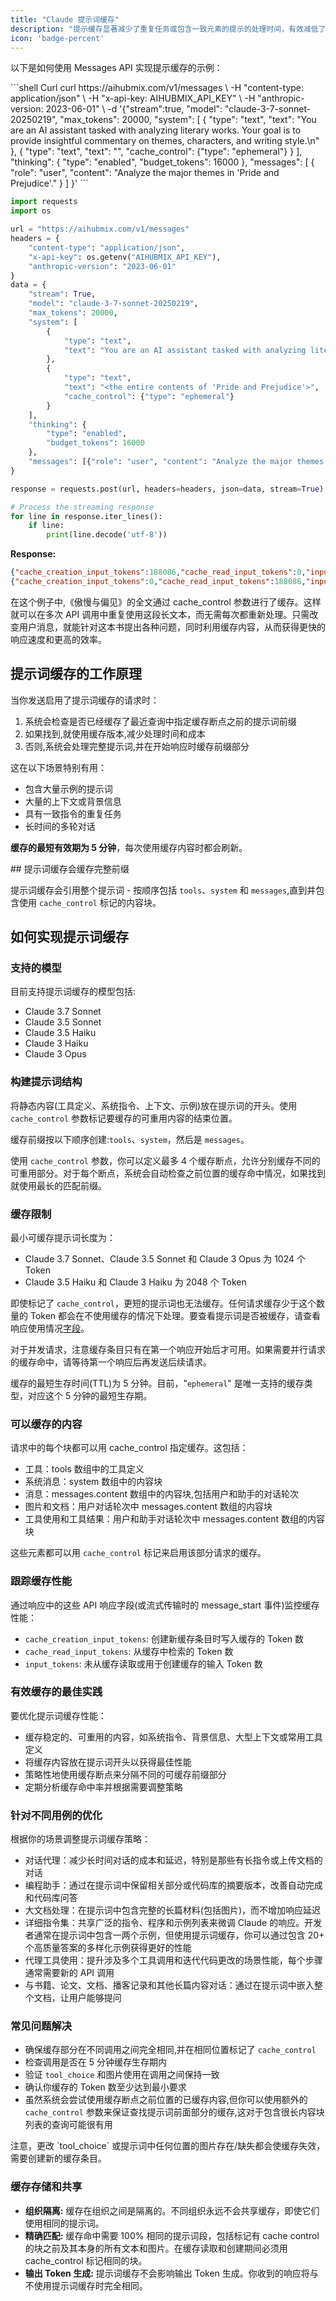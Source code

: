 ```yaml
---
title: "Claude 提示词缓存"
description: "提示缓存显著减少了重复任务或包含一致元素的提示的处理时间，有效减低了 Token 成本。"
icon: 'badge-percent'
---
```


以下是如何使用 Messages API 实现提示缓存的示例：  

<CodeGroup>
```shell Curl
curl https://aihubmix.com/v1/messages \
  -H "content-type: application/json" \
  -H "x-api-key: AIHUBMIX_API_KEY" \
  -H "anthropic-version: 2023-06-01" \
  -d '{"stream":true,
    "model": "claude-3-7-sonnet-20250219",
    "max_tokens": 20000,
    "system": [
      {
        "type": "text",
        "text": "You are an AI assistant tasked with analyzing literary works. Your goal is to provide insightful commentary on themes, characters, and writing style.\n"
      },
      {
        "type": "text",
        "text": "<the entire contents of 'Pride and Prejudice'>",
        "cache_control": {"type": "ephemeral"}
      }
    ],
    "thinking": {
        "type": "enabled",
        "budget_tokens": 16000
    },
    "messages": [
        {
            "role": "user",
            "content": "Analyze the major themes in 'Pride and Prejudice'."
        }
    ]
}'
```

```py Python
import requests
import os

url = "https://aihubmix.com/v1/messages"
headers = {
    "content-type": "application/json",
    "x-api-key": os.getenv("AIHUBMIX_API_KEY"),
    "anthropic-version": "2023-06-01"
}
data = {
    "stream": True,
    "model": "claude-3-7-sonnet-20250219",
    "max_tokens": 20000,
    "system": [
        {
            "type": "text",
            "text": "You are an AI assistant tasked with analyzing literary works. Your goal is to provide insightful commentary on themes, characters, and writing style.\n"
        },
        {
            "type": "text",
            "text": "<the entire contents of 'Pride and Prejudice'>",
            "cache_control": {"type": "ephemeral"}
        }
    ],
    "thinking": {
        "type": "enabled",
        "budget_tokens": 16000
    },
    "messages": [{"role": "user", "content": "Analyze the major themes in 'Pride and Prejudice'."}]
}

response = requests.post(url, headers=headers, json=data, stream=True)

# Process the streaming response
for line in response.iter_lines():
    if line:
        print(line.decode('utf-8'))

```
</CodeGroup>

**Response:**  

```json
{"cache_creation_input_tokens":188086,"cache_read_input_tokens":0,"input_tokens":21,"output_tokens":393}
{"cache_creation_input_tokens":0,"cache_read_input_tokens":188086,"input_tokens":21,"output_tokens":393}
```

在这个例子中,《傲慢与偏见》的全文通过 cache_control 参数进行了缓存。这样就可以在多次 API 调用中重复使用这段长文本，而无需每次都重新处理。只需改变用户消息，就能针对这本书提出各种问题，同时利用缓存内容，从而获得更快的响应速度和更高的效率。

## 提示词缓存的工作原理
当你发送启用了提示词缓存的请求时：

1. 系统会检查是否已经缓存了最近查询中指定缓存断点之前的提示词前缀
2. 如果找到,就使用缓存版本,减少处理时间和成本
3. 否则,系统会处理完整提示词,并在开始响应时缓存前缀部分

这在以下场景特别有用：
- 包含大量示例的提示词
- 大量的上下文或背景信息
- 具有一致指令的重复任务
- 长时间的多轮对话

**缓存的最短有效期为 5 分钟**，每次使用缓存内容时都会刷新。  

<Tip>
## 提示词缓存会缓存完整前缀

提示词缓存会引用整个提示词 - 按顺序包括 `tools`、`system` 和 `messages`,直到并包含使用 `cache_control` 标记的内容块。
</Tip>

## 如何实现提示词缓存

### 支持的模型
目前支持提示词缓存的模型包括:

- Claude 3.7 Sonnet
- Claude 3.5 Sonnet
- Claude 3.5 Haiku
- Claude 3 Haiku
- Claude 3 Opus

### 构建提示词结构
将静态内容(工具定义、系统指令、上下文、示例)放在提示词的开头。使用 `cache_control` 参数标记要缓存的可重用内容的结束位置。

缓存前缀按以下顺序创建:`tools`、`system`，然后是 `messages`。

使用 `cache_control` 参数，你可以定义最多 4 个缓存断点，允许分别缓存不同的可重用部分。对于每个断点，系统会自动检查之前位置的缓存命中情况，如果找到就使用最长的匹配前缀。

### 缓存限制
最小可缓存提示词长度为：

- Claude 3.7 Sonnet、Claude 3.5 Sonnet 和 Claude 3 Opus 为 1024 个 Token 
- Claude 3.5 Haiku 和 Claude 3 Haiku 为 2048 个 Token 

即使标记了 `cache_control`，更短的提示词也无法缓存。任何请求缓存少于这个数量的 Token 都会在不使用缓存的情况下处理。要查看提示词是否被缓存，请查看响应使用情况[字段](https://docs.anthropic.com/en/docs/build-with-claude/prompt-caching#tracking-cache-performance)。

对于并发请求，注意缓存条目只有在第一个响应开始后才可用。如果需要并行请求的缓存命中，请等待第一个响应后再发送后续请求。

缓存的最短生存时间(TTL)为 5 分钟。目前，"`ephemeral`" 是唯一支持的缓存类型，对应这个 5 分钟的最短生存期。

### 可以缓存的内容
请求中的每个块都可以用 cache_control 指定缓存。这包括：

- 工具：tools 数组中的工具定义
- 系统消息：system 数组中的内容块
- 消息：messages.content 数组中的内容块,包括用户和助手的对话轮次
- 图片和文档：用户对话轮次中 messages.content 数组的内容块
- 工具使用和工具结果：用户和助手对话轮次中 messages.content 数组的内容块

这些元素都可以用 `cache_control` 标记来启用该部分请求的缓存。

### 跟踪缓存性能
通过响应中的这些 API 响应字段(或流式传输时的 message_start 事件)监控缓存性能：

- `cache_creation_input_tokens`: 创建新缓存条目时写入缓存的 Token 数
- `cache_read_input_tokens`: 从缓存中检索的 Token 数
- `input_tokens`: 未从缓存读取或用于创建缓存的输入 Token 数

### 有效缓存的最佳实践
要优化提示词缓存性能：

- 缓存稳定的、可重用的内容，如系统指令、背景信息、大型上下文或常用工具定义
- 将缓存内容放在提示词开头以获得最佳性能
- 策略性地使用缓存断点来分隔不同的可缓存前缀部分
- 定期分析缓存命中率并根据需要调整策略

### 针对不同用例的优化
根据你的场景调整提示词缓存策略：

- 对话代理：减少长时间对话的成本和延迟，特别是那些有长指令或上传文档的对话
- 编程助手：通过在提示词中保留相关部分或代码库的摘要版本，改善自动完成和代码库问答
- 大文档处理：在提示词中包含完整的长篇材料(包括图片)，而不增加响应延迟
- 详细指令集：共享广泛的指令、程序和示例列表来微调 Claude 的响应。开发者通常在提示词中包含一两个示例，但使用提示词缓存，你可以通过包含 20+ 个高质量答案的多样化示例获得更好的性能
- 代理工具使用：提升涉及多个工具调用和迭代代码更改的场景性能，每个步骤通常需要新的 API 调用
- 与书籍、论文、文档、播客记录和其他长篇内容对话：通过在提示词中嵌入整个文档，让用户能够提问

### 常见问题解决

- 确保缓存部分在不同调用之间完全相同,并在相同位置标记了 `cache_control`
- 检查调用是否在 5 分钟缓存生存期内
- 验证 `tool_choice` 和图片使用在调用之间保持一致
- 确认你缓存的 Token 数至少达到最小要求
- 虽然系统会尝试使用缓存断点之前位置的已缓存内容,但你可以使用额外的 `cache_control` 参数来保证查找提示词前面部分的缓存,这对于包含很长内容块列表的查询可能很有用

<Warning>
注意，更改 `tool_choice` 或提示词中任何位置的图片存在/缺失都会使缓存失效，需要创建新的缓存条目。
</Warning>

### 缓存存储和共享
- **组织隔离:** 缓存在组织之间是隔离的。不同组织永远不会共享缓存，即使它们使用相同的提示词。
- **精确匹配:** 缓存命中需要 100% 相同的提示词段，包括标记有 cache control 的块之前及其本身的所有文本和图片。在缓存读取和创建期间必须用 cache_control 标记相同的块。
- **输出 Token 生成:** 提示词缓存不会影响输出 Token 生成。你收到的响应将与不使用提示词缓存时完全相同。
